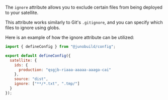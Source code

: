 The `ignore` attribute allows you to exclude certain files from being deployed to your satellite.

This attribute works similarly to Git's `.gitignore`, and you can specify which files to ignore using globs.

Here is an example of how the ignore attribute can be utilized:

```javascript title="juno.config.js"
import { defineConfig } from "@junobuild/config";

export default defineConfig({
  satellite: {
    ids: {
      production: "qsgjb-riaaa-aaaaa-aaaga-cai"
    },
    source: "dist",
    ignore: ["**/*.txt", ".tmp/"]
  }
});
```
